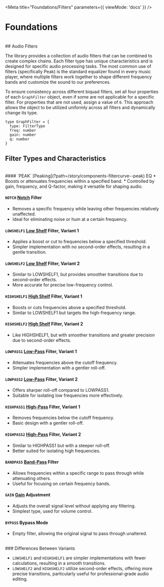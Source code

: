 
<Meta title="Foundations/Filters" parameters={{ viewMode: 'docs' }} />

# Foundations
<br/>
## Audio Filters

The library provides a collection of audio filters that can be combined to create complex chains. Each filter type has unique characteristics and is designed for specific audio processing tasks. The most common use of filters (specifically Peak) is the standard equalizer found in every music player, where multiple filters work together to shape different frequency bands and customize the sound to our preferences.

To ensure consistency across different biquad filters, set all four properties of each `GraphFilter` object, even if some are not applicable for a specific filter. For properties that are not used, assign a value of `0`. This approach allows the object to be utilized uniformly across all filters and dynamically change its type.

```tsx
type GraphFilter = {
  type: FilterType
  freq: number
  gain: number
  q: number
}
```

## Filter Types and Characteristics
<br/>
#### `PEAK` [Peaking](?path=/story/components-filtercurve--peak) EQ
* Boosts or attenuates frequencies within a specified band.
* Controlled by gain, frequency, and Q-factor, making it versatile for shaping audio.

#### `NOTCH` [Notch](?path=/story/components-filtercurve--notch) Filter
* Removes a specific frequency while leaving other frequencies relatively unaffected.
* Ideal for eliminating noise or hum at a certain frequency.

#### `LOWSHELF1` [Low Shelf](?path=/story/components-filtercurve--low-shelf-1) Filter, Variant 1
* Applies a boost or cut to frequencies below a specified threshold.
* Simpler implementation with no second-order effects, resulting in a gentle transition.

#### `LOWSHELF2` [Low Shelf](?path=/story/components-filtercurve--low-shelf-2) Filter, Variant 2
* Similar to LOWSHELF1, but provides smoother transitions due to second-order effects.
* More accurate for precise low-frequency control.

#### `HIGHSHELF1` [High Shelf](?path=/story/components-filtercurve--high-shelf-1) Filter, Variant 1
* Boosts or cuts frequencies above a specified threshold.
* Similar to LOWSHELF1 but targets the high-frequency range.

#### `HIGHSHELF2` [High Shelf](?path=/story/components-filtercurve--high-shelf-2) Filter, Variant 2
* Like HIGHSHELF1, but with smoother transitions and greater precision due to second-order effects.

#### `LOWPASS1` [Low-Pass](?path=/story/components-filtercurve--low-pass-1) Filter, Variant 1
* Attenuates frequencies above the cutoff frequency.
* Simpler implementation with a gentler roll-off.

#### `LOWPASS2` [Low-Pass](?path=/story/components-filtercurve--low-pass-2) Filter, Variant 2
* Offers sharper roll-off compared to LOWPASS1.
* Suitable for isolating low frequencies more effectively.

#### `HIGHPASS1` [High-Pass](?path=/story/components-filtercurve--high-pass-1) Filter, Variant 1
* Removes frequencies below the cutoff frequency.
* Basic design with a gentler roll-off.

#### `HIGHPASS2` [High-Pass](?path=/story/components-filtercurve--high-pass-1) Filter, Variant 2
* Similar to HIGHPASS1 but with a steeper roll-off.
* Better suited for isolating high frequencies.

#### `BANDPASS` [Band-Pass](?path=/story/components-filtercurve--band-pass) Filter
* Allows frequencies within a specific range to pass through while attenuating others.
* Useful for focusing on certain frequency bands.

#### `GAIN` [Gain](?path=/story/components-filtercurve--gain) Adjustment
* Adjusts the overall signal level without applying any filtering.
* Simplest type, used for volume control.

#### `BYPASS` Bypass Mode
* Empty filter, allowing the original signal to pass through unaltered.

<br/>
### Differences Between Variants

* `LOWSHELF1` and `HIGHSHELF1` are simpler implementations with fewer calculations, resulting in a smooth transitions.
* `LOWSHELF2` and `HIGHSHELF2` utilize second-order effects, offering more precise  transitions, particularly useful for professional-grade audio editing.
